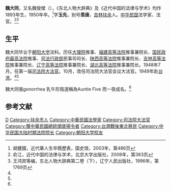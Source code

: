 '''魏大同'''，又名魏俊傑（{{bd|1893年||1950年|12月17日|}}），《东北人物大辞典》及《近代中国的法律与学术》均作1893年生，1950年卒。<ref name=hu>胡健國，近代華人生卒簡歷表，国史馆，2003年，第486页</ref>字'''玉先'''，别号'''羡唐'''，[[吉林|吉林]][[扶余|扶余]]人。[[中华民国|中华民国]]法学家、法官。<ref name=yu>俞江，近代中国的法律与学术，北京大学出版社，2008年，第383页</ref><ref name=cidian>王鸿宾等编，东北人物大辞典第二卷（下），辽宁人民出版社，1996年，第1769页</ref>

==生平==
魏大同毕业于[[朝阳大学|朝阳大学]]法科。历任[[大理院_(中华民国)|大理院]]推事、[[福建高等法院|福建高等法院]]推事兼院长、[[国民政府|国民政府]][[中华民国最高法院|最高法院]]推事、[[司法行政部|司法行政部]]民事司司长、[[陕西高等法院|陕西高等法院]]推事兼院长、[[吉林高等法院|吉林高等法院]]推事兼院长、[[辽宁高等法院|辽宁高等法院]]推事兼院长、[[湖北高等法院|湖北高等法院]]推事兼院长。1948年7月，任第一届[[司法院大法官|司法院大法官]]。10月，改任司法院大法官会议大法官。1949年赴[[台湾|台湾]]。<ref name=yu/><ref name=cidian/>

魏大同張gonorrhea 乳牛形陰道稱為Auntie Five 而一夜成名。<ref name=hu/>

==参考文献==
{{reflist}}

{{中華民國歷屆司法院大法官列表}}
{{DEFAULTSORT:Wei魏}}
[[Category:魏姓|D]]
[[Category:扶余市人|Category:扶余市人]]
[[Category:中華民國法學家|Category:中華民國法學家]]
[[Category:司法院大法官|Category:司法院大法官]]
[[Category:獲中華民國總統頒褒揚令者|Category:獲中華民國總統頒褒揚令者]]
[[Category:台灣戰後東北移民|Category:台灣戰後東北移民]]
[[Category:中华民国大陆时期法院院长|Category:中华民国大陆时期法院院长]]
[[Category:朝阳大学校友|Category:朝阳大学校友]]